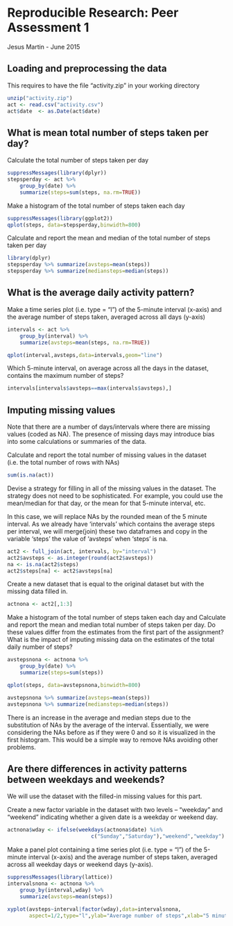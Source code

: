 # Reproducible Research: Peer Assessment 1


Jesus Martin - June 2015

## Loading and preprocessing the data

This requires to have the file "activity.zip" in your working directory

```r

unzip("activity.zip")
act <- read.csv("activity.csv")
act$date  <- as.Date(act$date)

```


## What is mean total number of steps taken per day?

Calculate the total number of steps taken per day

```r

suppressMessages(library(dplyr))
stepsperday <- act %>%
    group_by(date) %>%
    summarize(steps=sum(steps, na.rm=TRUE))

```

Make a histogram of the total number of steps taken each day
 
```r

suppressMessages(library(ggplot2))
qplot(steps, data=stepsperday,binwidth=800)

```

Calculate and report the mean and median of the total number of steps taken per day

```r

library(dplyr)
stepsperday %>% summarize(avsteps=mean(steps))
stepsperday %>% summarize(mediansteps=median(steps))
```


## What is the average daily activity pattern?


Make a time series plot (i.e. type = "l") of the 5-minute interval (x-axis) and the average number of steps taken, averaged across all days (y-axis)

```r
intervals <- act %>%
    group_by(interval) %>%
    summarize(avsteps=mean(steps, na.rm=TRUE))

qplot(interval,avsteps,data=intervals,geom="line")

```

Which 5-minute interval, on average across all the days in the dataset, contains the maximum number of steps?

```r

intervals[intervals$avsteps==max(intervals$avsteps),]

```

## Imputing missing values

Note that there are a number of days/intervals where there are missing values (coded as NA). The presence of missing days may introduce bias into some calculations or summaries of the data.

Calculate and report the total number of missing values in the dataset (i.e. the total number of rows with NAs)

```r

sum(is.na(act))

```

Devise a strategy for filling in all of the missing values in the dataset. The strategy does not need to be sophisticated. For example, you could use the mean/median for that day, or the mean for that 5-minute interval, etc.

In this case, we will replace NAs by the rounded mean of the 5 minute interval. As we already have 'intervals' which contains the average steps per interval, we will merge(join) these two dataframes and copy in the variable 'steps' the value of 'avsteps' when 'steps' is na. 

```r

act2 <- full_join(act, intervals, by="interval")
act2$avsteps <- as.integer(round(act2$avsteps))
na <- is.na(act2$steps)
act2$steps[na] <- act2$avsteps[na]


```
   
Create a new dataset that is equal to the original dataset but with the missing data filled in.

```r

actnona <- act2[,1:3]

```

Make a histogram of the total number of steps taken each day and Calculate and report the mean and median total number of steps taken per day. Do these values differ from the estimates from the first part of the assignment? What is the impact of imputing missing data on the estimates of the total daily number of steps?

```r

avstepsnona <- actnona %>%
    group_by(date) %>%
    summarize(steps=sum(steps))

qplot(steps, data=avstepsnona,binwidth=800)

avstepsnona %>% summarize(avsteps=mean(steps))
avstepsnona %>% summarize(mediansteps=median(steps))
```

There is an increase in the average and median steps due to the substitution of NAs
by the average of the interval. Essentially, we were considering the NAs before as if
they were 0 and so it is visualized in the first histogram. This would be a simple way to
remove NAs avoiding other problems.

## Are there differences in activity patterns between weekdays and weekends?

We will use the dataset with the filled-in missing values for this part.

Create a new factor variable in the dataset with two levels – “weekday” and “weekend” indicating whether a given date is a weekday or weekend day.

```r


actnona$wday <- ifelse(weekdays(actnona$date) %in%
                           c("Sunday","Saturday"),"weekend","weekday")


```

Make a panel plot containing a time series plot (i.e. type = "l") of the 5-minute interval (x-axis) and the average number of steps taken, averaged across all weekday days or weekend days (y-axis). 

```r

suppressMessages(library(lattice))
intervalsnona <- actnona %>%
    group_by(interval,wday) %>%
    summarize(avsteps=mean(steps))

xyplot(avsteps~interval|factor(wday),data=intervalsnona,
       aspect=1/2,type="l",ylab="Average number of steps",xlab="5 minutes intervals")

```

